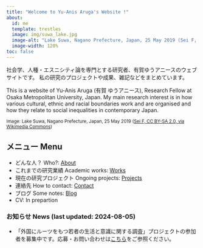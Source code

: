 ```yaml
---
title: "Welcome to Yu-Anis Aruga's Website !"
about:
  id: me
  template: trestles
  image: img/suwa_lake.jpg
  image-alt: "Lake Suwa, Nagano Prefecture, Japan, 25 May 2019 (Sei F, CC BY-SA 2.0, via Wikimedia Commons)"
  image-width: 120%
toc: false
---
```


::: {#me style="margin: 0 auto; font-family: \"UD デジタル 教科書体 N-R\": padding-top: 0 px;"}
社会学、人種・エスニシティ論を専門とする研究者、有賀ゆうアニースのウェブサイトです。 私の研究のプロジェクトや成果、雑記などをまとめています。

This is a website of Yu-Anis Aruga (有賀 ゆうアニース), Research Fellow at Osaka Metropolitan University, Japan. My main research interest is in how various cultural, ethnic and racial boundaries work and are organised and how they relate to social inequalities in contemporary Japan.

[Image: Lake Suwa, Nagano Prefecture, Japan, 25 May 2019 ([Sei F, CC BY-SA 2.0, via Wikimedia Commons](https://commons.wikimedia.org/wiki/File:Lake_Suwa,_Nagano_Prefecture;_May_2019_(01).jpg))]{style="font-size: smaller;"}

::: callout-note
## メニュー Menu

-   どんな人？ Who?: [About](about.qmd)
-   これまでの研究業績 Academic works: [Works](work.qmd)
-   現在の研究プロジェクト Ongoing projects: [Projects](project.qmd)
-   連絡先 How to contact: [Contact](contact.qmd)
-   ブログ Some notes: [Blog](blog.qmd)
-   CV: In prepartion
:::
:::

### お知らせ News (last updated: 2024-08-05)

-   「外国にルーツをもつ若者の生活と意識に関する調査」プロジェクトの参加者を募集中です。応募・お問い合わせは[こちら](prj-youth.qmd)をご参照ください。